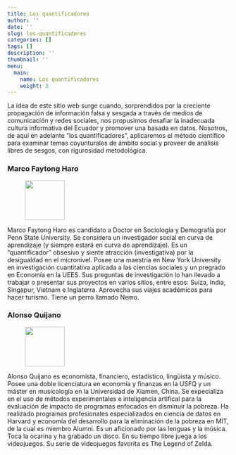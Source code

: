 ```yaml
---
title: Los quantificadores
author: ''
date: ''
slug: los-quantificadores
categories: []
tags: []
description: ''
thumbnail: ''
menu: 
  main: 
    name: Los quantificadores
    weight: 3
---
```

La idea de este sitio web surge cuando, sorprendidos por la creciente propagación de información falsa y sesgada a través de medios de comunicación y redes sociales, nos propusimos desafiar la inadecuada cultura informativa del Ecuador y promover una basada en datos. Nosotros, de aquí en adelante "los quantificadores", aplicaremos el método científico para examinar temas coyunturales de ámbito social y proveer de análisis  libres de sesgos, con rigurosidad metodológica.

### Marco Faytong Haro

<div class="authorbox clearfix">
<figure class="authorbox__avatar">
<img src="/img/authors/marco-faytong.jpg" class="avatar" height="90" width="90"/>
</figure>
<div class="authorbox__description">Marco Faytong Haro es candidato a Doctor en Sociología y Demografía por Penn State University. Se considera un investigador social en curva de aprendizaje (y siempre estará en curva de aprendizaje). Es un "quantificador" obsesivo y siente atracción (investigativa) por la desigualdad en el micronivel. Posee una maestría en New York University en investigación cuantitativa aplicada a las ciencias sociales y un pregrado en Economía en la UEES. Sus preguntas de investigación lo han llevado a trabajar o presentar sus proyectos en varios sitios, entre esos: Suiza, India, Singapur, Vietnam e Inglaterra. Aprovecha sus viajes académicos para hacer turismo. Tiene un perro llamado Nemo.</div>
</div>

### Alonso Quijano

<div class="authorbox clearfix">
<figure class="authorbox__avatar">
<img src="/img/authors/alonso-quijano.jpg" class="avatar" height="90" width="90"/>
</figure>
<div class="authorbox__description">Alonso Quijano es economista, financiero, estadístico, lingüista y músico. Posee una doble licenciatura en economía y finanzas en la USFQ y un máster en musicología en la Universidad de Xiamen, China. Se expecializa en el uso de métodos experimentales e inteligencia artifical para la evaluación de impacto de programas enfocados en disminuir la pobreza. Ha realizado programas profesionales especializados en ciencia de datos en Harvard y economía del desarrollo para la eliminación de la pobreza en MIT, de la cual es miembro Alumni. Es un aficionado por las lenguas y la música. Toca la ocarina y ha grabado un disco. En su tiempo libre juega  a los videojuegos. Su serie de videojuegos favorita es The Legend of Zelda.</div>
</div>